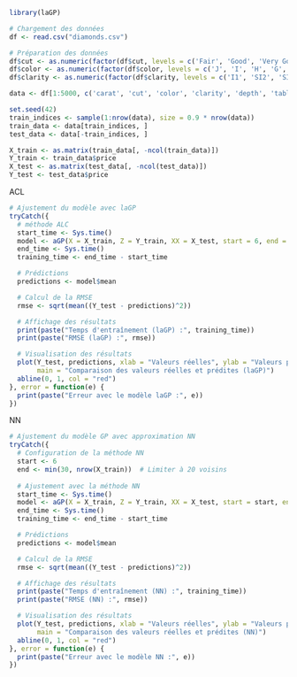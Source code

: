 ```{r}
library(laGP)

# Chargement des données
df <- read.csv("diamonds.csv")

# Préparation des données
df$cut <- as.numeric(factor(df$cut, levels = c('Fair', 'Good', 'Very Good', 'Premium', 'Ideal'))) - 1
df$color <- as.numeric(factor(df$color, levels = c('J', 'I', 'H', 'G', 'F', 'E', 'D'))) - 1
df$clarity <- as.numeric(factor(df$clarity, levels = c('I1', 'SI2', 'SI1', 'VS2', 'VS1', 'VVS2', 'VVS1', 'IF'))) - 1

data <- df[1:5000, c('carat', 'cut', 'color', 'clarity', 'depth', 'table', 'x', 'y', 'z', 'price')]

set.seed(42)
train_indices <- sample(1:nrow(data), size = 0.9 * nrow(data))
train_data <- data[train_indices, ]
test_data <- data[-train_indices, ]

X_train <- as.matrix(train_data[, -ncol(train_data)])
Y_train <- train_data$price
X_test <- as.matrix(test_data[, -ncol(test_data)])
Y_test <- test_data$price
```
ACL
```{r}
# Ajustement du modèle avec laGP
tryCatch({
  # méthode ALC
  start_time <- Sys.time()
  model <- aGP(X = X_train, Z = Y_train, XX = X_test, start = 6, end = 50, method = "alc", verb = 0)
  end_time <- Sys.time()
  training_time <- end_time - start_time

  # Prédictions
  predictions <- model$mean

  # Calcul de la RMSE
  rmse <- sqrt(mean((Y_test - predictions)^2))

  # Affichage des résultats
  print(paste("Temps d'entraînement (laGP) :", training_time))
  print(paste("RMSE (laGP) :", rmse))

  # Visualisation des résultats
  plot(Y_test, predictions, xlab = "Valeurs réelles", ylab = "Valeurs prédites",
       main = "Comparaison des valeurs réelles et prédites (laGP)")
  abline(0, 1, col = "red")
}, error = function(e) {
  print(paste("Erreur avec le modèle laGP :", e))
})
```

NN
```{r}
# Ajustement du modèle GP avec approximation NN
tryCatch({
  # Configuration de la méthode NN
  start <- 6
  end <- min(30, nrow(X_train))  # Limiter à 20 voisins
  
  # Ajustement avec la méthode NN
  start_time <- Sys.time()
  model <- aGP(X = X_train, Z = Y_train, XX = X_test, start = start, end = end, method = "nn", verb = 0)
  end_time <- Sys.time()
  training_time <- end_time - start_time

  # Prédictions
  predictions <- model$mean

  # Calcul de la RMSE
  rmse <- sqrt(mean((Y_test - predictions)^2))

  # Affichage des résultats
  print(paste("Temps d'entraînement (NN) :", training_time))
  print(paste("RMSE (NN) :", rmse))

  # Visualisation des résultats
  plot(Y_test, predictions, xlab = "Valeurs réelles", ylab = "Valeurs prédites",
       main = "Comparaison des valeurs réelles et prédites (NN)")
  abline(0, 1, col = "red")
}, error = function(e) {
  print(paste("Erreur avec le modèle NN :", e))
})
```
